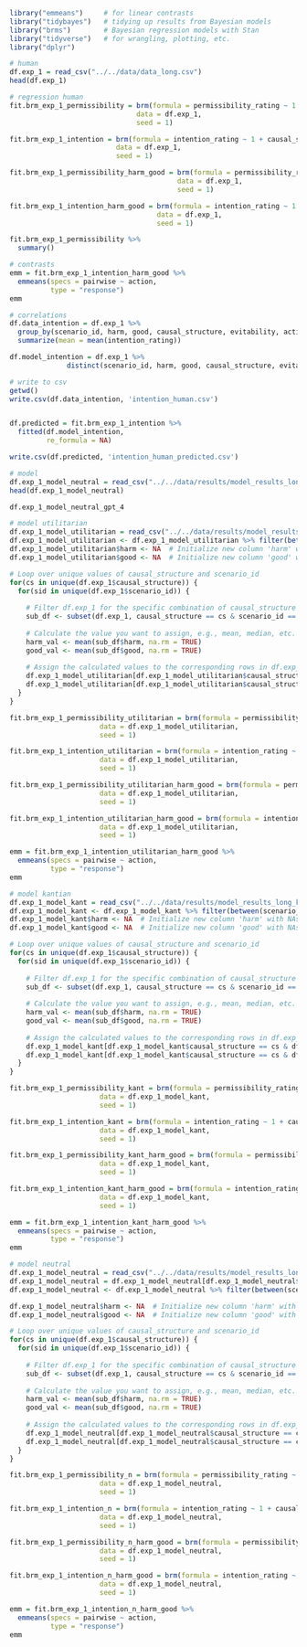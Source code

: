 ```r
library("emmeans")     # for linear contrasts
library("tidybayes")   # tidying up results from Bayesian models
library("brms")        # Bayesian regression models with Stan
library("tidyverse")   # for wrangling, plotting, etc. 
library("dplyr")
```

```r
# human
df.exp_1 = read_csv("../../data/data_long.csv")
head(df.exp_1)
```
```r
# regression human
fit.brm_exp_1_permissibility = brm(formula = permissibility_rating ~ 1 + causal_structure + evitability + action + (1 | scenario_id) + (1 | worker_id),
                               data = df.exp_1,
                               seed = 1)

fit.brm_exp_1_intention = brm(formula = intention_rating ~ 1 + causal_structure + evitability + action + (1 | scenario_id) + (1 | worker_id),
                          data = df.exp_1,
                          seed = 1)

fit.brm_exp_1_permissibility_harm_good = brm(formula = permissibility_rating ~ 1 + causal_structure + evitability + action + harm + good + (1 | scenario_id) + (1 | worker_id),
                                         data = df.exp_1,
                                         seed = 1)

fit.brm_exp_1_intention_harm_good = brm(formula = intention_rating ~ 1 + causal_structure + evitability + action + harm + good + (1 | scenario_id)  + (1 | worker_id),
                                    data = df.exp_1,
                                    seed = 1)
```

```r
fit.brm_exp_1_permissibility %>% 
  summary()
```
```r
# contrasts
emm = fit.brm_exp_1_intention_harm_good %>% 
  emmeans(specs = pairwise ~ action,
          type = "response")
emm
```

```r
# correlations
df.data_intention = df.exp_1 %>%
  group_by(scenario_id, harm, good, causal_structure, evitability, action) %>% 
  summarize(mean = mean(intention_rating))

df.model_intention = df.exp_1 %>% 
              distinct(scenario_id, harm, good, causal_structure, evitability, action)

# write to csv 
getwd()
write.csv(df.data_intention, 'intention_human.csv')


df.predicted = fit.brm_exp_1_intention %>% 
  fitted(df.model_intention,
         re_formula = NA)

write.csv(df.predicted, 'intention_human_predicted.csv')
```
```r
# model
df.exp_1_model_neutral = read_csv("../../data/results/model_results_long.csv")
head(df.exp_1_model_neutral)

df.exp_1_model_neutral_gpt_4
```

```r
# model utilitarian 
df.exp_1_model_utilitarian = read_csv("../../data/results/model_results_long_util.csv")
df.exp_1_model_utilitarian <- df.exp_1_model_utilitarian %>% filter(between(scenario_id, 0, 9))
df.exp_1_model_utilitarian$harm <- NA  # Initialize new column 'harm' with NAs
df.exp_1_model_utilitarian$good <- NA  # Initialize new column 'good' with NAs

# Loop over unique values of causal_structure and scenario_id
for(cs in unique(df.exp_1$causal_structure)) {
  for(sid in unique(df.exp_1$scenario_id)) {
    
    # Filter df.exp_1 for the specific combination of causal_structure and scenario_id
    sub_df <- subset(df.exp_1, causal_structure == cs & scenario_id == sid)
    
    # Calculate the value you want to assign, e.g., mean, median, etc.
    harm_val <- mean(sub_df$harm, na.rm = TRUE)
    good_val <- mean(sub_df$good, na.rm = TRUE)
    
    # Assign the calculated values to the corresponding rows in df.exp_1_model
    df.exp_1_model_utilitarian[df.exp_1_model_utilitarian$causal_structure == cs & df.exp_1_model_utilitarian$scenario_id == sid, "harm"] <- harm_val
    df.exp_1_model_utilitarian[df.exp_1_model_utilitarian$causal_structure == cs & df.exp_1_model_utilitarian$scenario_id == sid, "good"] <- good_val
  }
}
```

```r
fit.brm_exp_1_permissibility_utilitarian = brm(formula = permissibility_rating ~ 1 + causal_structure + evitability + action + (1 | scenario_id),
                      data = df.exp_1_model_utilitarian,
                      seed = 1)

fit.brm_exp_1_intention_utilitarian = brm(formula = intention_rating ~ 1 + causal_structure + evitability + action + (1 | scenario_id),
                      data = df.exp_1_model_utilitarian,
                      seed = 1)

fit.brm_exp_1_permissibility_utilitarian_harm_good = brm(formula = permissibility_rating ~ 1 + causal_structure + evitability + action + harm + good + (1 | scenario_id),
                      data = df.exp_1_model_utilitarian,
                      seed = 1)

fit.brm_exp_1_intention_utilitarian_harm_good = brm(formula = intention_rating ~ 1 + causal_structure + evitability + action + harm + good + (1 | scenario_id),
                      data = df.exp_1_model_utilitarian,
                      seed = 1)

```
```r
emm = fit.brm_exp_1_intention_utilitarian_harm_good %>% 
  emmeans(specs = pairwise ~ action,
          type = "response")
emm
```
```r
# model kantian
df.exp_1_model_kant = read_csv("../../data/results/model_results_long_kant.csv")
df.exp_1_model_kant <- df.exp_1_model_kant %>% filter(between(scenario_id, 0, 9))
df.exp_1_model_kant$harm <- NA  # Initialize new column 'harm' with NAs
df.exp_1_model_kant$good <- NA  # Initialize new column 'good' with NAs

# Loop over unique values of causal_structure and scenario_id
for(cs in unique(df.exp_1$causal_structure)) {
  for(sid in unique(df.exp_1$scenario_id)) {
    
    # Filter df.exp_1 for the specific combination of causal_structure and scenario_id
    sub_df <- subset(df.exp_1, causal_structure == cs & scenario_id == sid)
    
    # Calculate the value you want to assign, e.g., mean, median, etc.
    harm_val <- mean(sub_df$harm, na.rm = TRUE)
    good_val <- mean(sub_df$good, na.rm = TRUE)
    
    # Assign the calculated values to the corresponding rows in df.exp_1_model
    df.exp_1_model_kant[df.exp_1_model_kant$causal_structure == cs & df.exp_1_model_kant$scenario_id == sid, "harm"] <- harm_val
    df.exp_1_model_kant[df.exp_1_model_kant$causal_structure == cs & df.exp_1_model_kant$scenario_id == sid, "good"] <- good_val
  }
}
```
```r
fit.brm_exp_1_permissibility_kant = brm(formula = permissibility_rating ~ 1 + causal_structure + evitability + action + (1 | scenario_id),
                      data = df.exp_1_model_kant,
                      seed = 1)

fit.brm_exp_1_intention_kant = brm(formula = intention_rating ~ 1 + causal_structure + evitability + action + (1 | scenario_id),
                      data = df.exp_1_model_kant,
                      seed = 1)

fit.brm_exp_1_permissibility_kant_harm_good = brm(formula = permissibility_rating ~ 1 + causal_structure + evitability + action + harm + good + (1 | scenario_id),
                      data = df.exp_1_model_kant,
                      seed = 1)

fit.brm_exp_1_intention_kant_harm_good = brm(formula = intention_rating ~ 1 + causal_structure + evitability + action + harm + good + (1 | scenario_id),
                      data = df.exp_1_model_kant,
                      seed = 1)

```
```r
emm = fit.brm_exp_1_intention_kant_harm_good %>% 
  emmeans(specs = pairwise ~ action,
          type = "response")
emm
```
```r
# model neutral
df.exp_1_model_neutral = read_csv("../../data/results/model_results_long.csv")
df.exp_1_model_neutral = df.exp_1_model_neutral[df.exp_1_model_neutral$model == "gpt-4-0613" & df.exp_1_model_neutral$method == "0shot",]
df.exp_1_model_neutral <- df.exp_1_model_neutral %>% filter(between(scenario_id, 0, 9))

df.exp_1_model_neutral$harm <- NA  # Initialize new column 'harm' with NAs
df.exp_1_model_neutral$good <- NA  # Initialize new column 'good' with NAs

# Loop over unique values of causal_structure and scenario_id
for(cs in unique(df.exp_1$causal_structure)) {
  for(sid in unique(df.exp_1$scenario_id)) {
    
    # Filter df.exp_1 for the specific combination of causal_structure and scenario_id
    sub_df <- subset(df.exp_1, causal_structure == cs & scenario_id == sid)
    
    # Calculate the value you want to assign, e.g., mean, median, etc.
    harm_val <- mean(sub_df$harm, na.rm = TRUE)
    good_val <- mean(sub_df$good, na.rm = TRUE)
    
    # Assign the calculated values to the corresponding rows in df.exp_1_model
    df.exp_1_model_neutral[df.exp_1_model_neutral$causal_structure == cs & df.exp_1_model_neutral$scenario_id == sid, "harm"] <- harm_val
    df.exp_1_model_neutral[df.exp_1_model_neutral$causal_structure == cs & df.exp_1_model_neutral$scenario_id == sid, "good"] <- good_val
  }
}
```

```r
fit.brm_exp_1_permissibility_n = brm(formula = permissibility_rating ~ 1 + causal_structure + evitability + action + (1 | scenario_id),
                      data = df.exp_1_model_neutral,
                      seed = 1)

fit.brm_exp_1_intention_n = brm(formula = intention_rating ~ 1 + causal_structure + evitability + action + (1 | scenario_id),
                      data = df.exp_1_model_neutral,
                      seed = 1)

fit.brm_exp_1_permissibility_n_harm_good = brm(formula = permissibility_rating ~ 1 + causal_structure + evitability + action + harm + good + (1 | scenario_id),
                      data = df.exp_1_model_neutral,
                      seed = 1)

fit.brm_exp_1_intention_n_harm_good = brm(formula = intention_rating ~ 1 + causal_structure + evitability + action + harm + good + (1 | scenario_id),
                      data = df.exp_1_model_neutral,
                      seed = 1)
```
```r
emm = fit.brm_exp_1_intention_n_harm_good %>% 
  emmeans(specs = pairwise ~ action,
          type = "response")
emm
```


